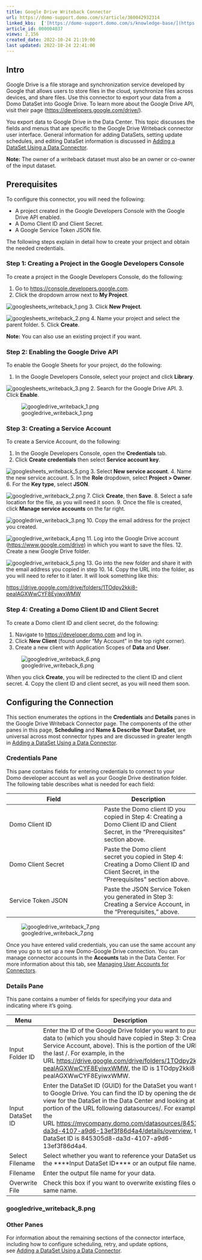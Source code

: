 ```yaml
---
title: Google Drive Writeback Connector
url: https://domo-support.domo.com/s/article/360042932314
linked_kbs:  ['[https://domo-support.domo.com/s/knowledge-base/](https://domo-support.domo.com/s/knowledge-base/)', '[https://domo-support.domo.com/s/](https://domo-support.domo.com/s/)', '[https://domo-support.domo.com/s/topic/0TO5w000000ZammGAC](https://domo-support.domo.com/s/topic/0TO5w000000ZammGAC)', '[https://domo-support.domo.com/s/topic/0TO5w000000ZanLGAS](https://domo-support.domo.com/s/topic/0TO5w000000ZanLGAS)', '[https://domo-support.domo.com/s/topic/0TO5w000000ZapVGAS](https://domo-support.domo.com/s/topic/0TO5w000000ZapVGAS)', '[https://domo-support.domo.com/s/article/360042926274](https://domo-support.domo.com/s/article/360042926274)', '[https://domo-support.domo.com/s/article/360042926054](https://domo-support.domo.com/s/article/360042926054)', '[https://domo-support.domo.com/s/article/360042932314](https://domo-support.domo.com/s/article/360042932314)', '[https://domo-support.domo.com/s/topic/0TO5w000000ZapVGAS/writeback-connectors](https://domo-support.domo.com/s/topic/0TO5w000000ZapVGAS/writeback-connectors)', '[https://domo-support.domo.com/s/article/360043429933](https://domo-support.domo.com/s/article/360043429933)', '[https://domo-support.domo.com/s/article/360043429953](https://domo-support.domo.com/s/article/360043429953)', '[https://domo-support.domo.com/s/article/360042925494](https://domo-support.domo.com/s/article/360042925494)', '[https://domo-support.domo.com/s/article/4408174643607](https://domo-support.domo.com/s/article/4408174643607)', '[https://domo-support.domo.com/s/article/360043429913](https://domo-support.domo.com/s/article/360043429913)', '[https://domo-support.domo.com/s/login/](https://domo-support.domo.com/s/login/)']
article_id: 000004037
views: 2,156
created_date: 2022-10-24 21:19:00
last updated: 2022-10-24 22:41:00
---
```




Intro
-----


Google Drive is a file storage and synchronization service developed by Google that allows users to store files in the cloud, synchronize files across devices, and share files. Use this connector to export your data from a Domo DataSet into Google Drive. To learn more about the Google Drive API, visit their page ([https://developers.google.com/drive/](https://developers.google.com/drive/ "https://developers.google.com/drive/")).


You export data to Google Drive in the Data Center. This topic discusses the fields and menus that are specific to the Google Drive Writeback connector user interface. General information for adding DataSets, setting update schedules, and editing DataSet information is discussed in [Adding a DataSet Using a Data Connector](/s/article/360042926274 "Adding a DataSet Using a Data Connector").







**Note:** The owner of a writeback dataset must also be an owner or co-owner of the input dataset.




Prerequisites
-------------


To configure this connector, you will need the following:


* A project created in the Google Developers Console with the Google Drive API enabled.
* A Domo Client ID and Client Secret.
* A Google Service Token JSON file.


The following steps explain in detail how to create your project and obtain the needed credentials. 


### Step 1: Creating a Project in the Google Developers Console


To create a project in the Google Developers Console, do the following:


1. Go to [https://console.developers.google.com](https://console.developers.google.com "https://console.developers.google.com").
2. Click the dropdown arrow next to **My Project**.  
  
![googlesheets_writeback_1.png](googlesheets_writeback_1.png)
3. Click **New Project**.  
  
![googlesheets_writeback_2.png](googlesheets_writeback_2.png)
4. Name your project and select the parent folder.
5. Click **Create**. 




 


**Note:** You can also use an existing project if you want.


### Step 2: Enabling the Google Drive API


To enable the Google Sheets for your project, do the following:


1. In the Google Developers Console, select your project and click **Library**.  
  
![googlesheets_writeback_3.png](googlesheets_writeback_3.png)
2. Search for the Google Drive API.
3. Click **Enable**.  
  
![googledrive_writeback_1.png](googledrive_writeback_1.png)


### Step 3: Creating a Service Account


To create a Service Account, do the following:


1. In the Google Developers Console, open the **Credentials** tab.
2. Click **Create credentials** then select **Service account key**.  
  
![googlesheets_writeback_5.png](googlesheets_writeback_5.png)
3. Select **New service account**.
4. Name the new service account.
5. In the **Role** dropdown, select **Project > Owner**.
6. For the **Key type**, select **JSON**.  
  
![googledrive_writeback_2.png](googledrive_writeback_2.png)
7. Click **Create**, then **Save**.
8. Select a safe location for the file, as you will need it soon.
9. Once the file is created, click **Manage service accounts** on the far right.  
  
![googledrive_writeback_3.png](googledrive_writeback_3.png)
10. Copy the email address for the project you created.  
  
![googledrive_writeback_4.png](googledrive_writeback_4.png)
11. Log into the Google Drive account ([https://www.google.com/drive](https://www.google.com/drive "https://www.google.com/drive")) in which you want to save the files.
12. Create a new Google Drive folder.  
  
![googledrive_writeback_5.png](googledrive_writeback_5.png)
13. Go into the new folder and share it with the email address you copied in step 10.
14. Copy the URL into the folder, as you will need to refer to it later. It will look something like this:  
  
<https://drive.google.com/drive/folders/1TOdpy2kki8-pealAGXWwCYF8EyiwxWMW>


### Step 4: Creating a Domo Client ID and Client Secret


To create a Domo client ID and client secret, do the following:


1. Navigate to [https://developer.domo.com](https://developer.domo.com "https://developer.domo.com") and log in.
2. Click **New Client** (found under "My Account" in the top right corner).
3. Create a new client with Application Scopes of **Data** and **User**.  
  
![googledrive_writeback_6.png](googledrive_writeback_6.png)  
  
When you click **Create**, you will be redirected to the client ID and client secret.
4. Copy the client ID and client secret, as you will need them soon.


Configuring the Connection
--------------------------


This section enumerates the options in the **Credentials** and **Details** panes in the Google Drive Writeback Connector page. The components of the other panes in this page, **Scheduling** and **Name & Describe Your DataSet**, are universal across most connector types and are discussed in greater length in [Adding a DataSet Using a Data Connector](/s/article/360042926274 "Adding a DataSet Using a Data Connector").


### Credentials Pane


This pane contains fields for entering credentials to connect to your Domo developer account as well as your Google Drive destination folder. The following table describes what is needed for each field:  




| Field | Description |
| --- | --- |
| Domo Client ID | Paste the Domo client ID you copied in Step 4: Creating a Domo Client ID and Client Secret, in the "Prerequisites" section above. |
| Domo Client Secret | Paste the Domo client secret you copied in Step 4: Creating a Domo Client ID and Client Secret, in the "Prerequisites" section above. |
| Service Token JSON | Paste the JSON Service Token you generated in Step 3: Creating a Service Account, in the "Prerequisites," above. |


![googledrive_writeback_7.png](googledrive_writeback_7.png)


Once you have entered valid credentials, you can use the same account any time you go to set up a new Domo-Google Drive connection. You can manage connector accounts in the **Accounts** tab in the Data Center. For more information about this tab, see [Managing User Accounts for Connectors](/s/article/360042926054 "Managing User Accounts for Connectors").


### Details Pane


This pane contains a number of fields for specifying your data and indicating where it's going.




| Menu | Description |
| --- | --- |
| Input Folder ID | Enter the ID of the Google Drive folder you want to push your data to (which you should have copied in Step 3: Creating a Service Account, above). This is the portion of the URL after the last /. For example, in the URL <https://drive.google.com/drive/folders/1TOdpy2kki8-pealAGXWwCYF8EyiwxWMW>, the ID is 1TOdpy2kki8-pealAGXWwCYF8EyiwxWMW.   |
| Input DataSet ID | Enter the DataSet ID (GUID) for the DataSet you want to copy to Google Drive. You can find the ID by opening the details view for the DataSet in the Data Center and looking at the portion of the URL following datasources/. For example, in the URL <https://mycompany.domo.com/datasources/845305d8-da3d-4107-a9d6-13ef3f86d4a4/details/overview>, the DataSet ID is 845305d8-da3d-4107-a9d6-13ef3f86d4a4.  |
| Select Filename | Select whether you want to reference your DataSet using the ****Input DataSet ID**** or an output file name.  |
| Filename | Enter the output file name for your data.  |
| Overwrite File | Check this box if you want to overwrite existing files of the same name.  |


### googledrive_writeback_8.png


### Other Panes


For information about the remaining sections of the connector interface, including how to configure scheduling, retry, and update options, see [Adding a DataSet Using a Data Connector](/s/article/360042926274 "Adding a DataSet Using a Data Connector").

